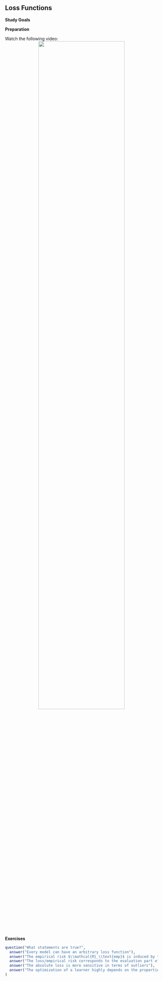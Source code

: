 ## Loss Functions

**Study Goals**


**Preparation**

Watch the following video:
<center>
![](https://www.youtube.com/watch?v=g3w98HnbtEw&list=PLMyWaJl2LoXyhFvMjtbBGs0Pi8khHbKm3&index=5&t=0s){width="75%"}
</center>

**Exercises**

```r
question("What statements are true?",
  answer("Every model can have an arbitrary loss function"),
  answer("The empirical risk $\\mathcal{R}_\\text{emp}$ is induced by the loss", correct = TRUE),
  answer("The loss/empirical risk corresponds to the evaluation part of the learner (inducer)", correct = TRUE),
  answer("The absolute loss is more sensitive in terms of outliers"),
  answer("The optimization of a learner highly depends on the properties of the loss function", correct = TRUE)
)
```